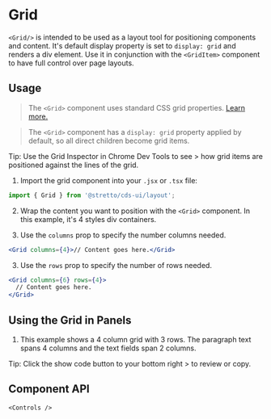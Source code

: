 
<Meta of={GridStories} />

# Grid

`<Grid/>` is intended to be used as a layout tool for positioning components and content.
It's default display property is set to `display: grid` and renders a div element.
Use it in conjunction with the `<GridItem>` component to have full control over page layouts.

## Usage

> The `<Grid>` component uses standard CSS grid properties. [Learn more. <Icon icon="mdi:open-in-new" />](https://developer.mozilla.org/en-US/docs/Web/CSS/CSS_grid_layout" 'title')

> The `<Grid>` component has a `display: grid` property applied by default, so all direct children become grid items.

<Icon icon="mdi:lightbulb-on" color="var(--color-white)" width="18px" /> Tip: Use the Grid Inspector in Chrome Dev Tools
to see > how grid items are positioned against the lines of the grid.

1. Import the grid component into your `.jsx` or `.tsx` file:

```jsx
import { Grid } from '@stretto/cds-ui/layout';
```

2. Wrap the content you want to position with the `<Grid>` component. In this example, it's 4 styles div containers.

   <Story of={GridStories.Basic} />

3. Use the `columns` prop to specify the number columns needed.

```jsx
<Grid columns={4}>// Content goes here.</Grid>
```

3. Use the `rows` prop to specify the number of rows needed.

```jsx
<Grid columns={6} rows={4}>
  // Content goes here.
</Grid>
```

## Using the Grid in Panels

1. This example shows a 4 column grid with 3 rows. The paragraph text spans 4 columns and the text fields span 2 columns.

<Icon icon="mdi:lightbulb-on" color="var(--color-white)" width="18px" /> Tip: Click the show code button to your bottom
right > to review or copy.

## Component API

    <Controls />
